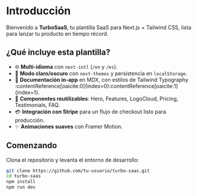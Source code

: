 # Introducción

Bienvenido a **TurboSaaS**, tu plantilla SaaS para Next.js + Tailwind CSS, lista para lanzar tu producto en tiempo récord.

## ¿Qué incluye esta plantilla?

- 🌐 **Multi‑idioma** con `next-intl` (`/en` y `/es`).
- 🎨 **Modo claro/oscuro** con `next-themes` y persistencia en `localStorage`.
- 📄 **Documentación in‑app** en MDX, con estilos de Tailwind Typography :contentReference[oaicite:0]{index=0}&#8203;:contentReference[oaicite:1]{index=1}.
- 🚀 **Componentes reutilizables**: Hero, Features, LogoCloud, Pricing, Testimonials, FAQ.
- 💳 **Integración con Stripe** para un flujo de checkout listo para producción.
- ✨ **Animaciones suaves** con Framer Motion.

## Comenzando

Clona el repositorio y levanta el entorno de desarrollo:

```bash
git clone https://github.com/tu-usuario/turbo-saas.git
cd turbo-saas
npm install
npm run dev
